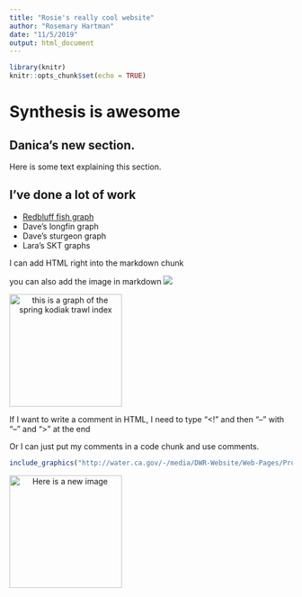 ```yaml
---
title: "Rosie's really cool website"
author: "Rosemary Hartman"
date: "11/5/2019"
output: html_document
---
```


```r
library(knitr)
knitr::opts_chunk$set(echo = TRUE)
```

# Synthesis is awesome

## Danica's new section. 

Here is some text explaining this section. 

## I've done a lot of work

- [Redbluff fish graph](Redbluff.html)
- Dave's longfin graph
- Dave's sturgeon graph
- Lara's SKT graphs

I can add HTML right into the markdown chunk

you can also add the image in markdown
![](skt_dsm_fig.png)

<style type="text/css">
.centerImage
{
 text-align:center;
 display:block;
}
</style>

<img src = "skt_dsm_fig.png" class = "centerImage" alt = "this is a graph of the spring kodiak trawl index" width = "200" />

If I want to write a comment in HTML, I need to type "<!" and then "--" with "--" and ">" at the end
<!--like this -->

Or I can just put my comments in a code chunk and use comments. 


```r
include_graphics("http://water.ca.gov/-/media/DWR-Website/Web-Pages/Programs/Environmental-Services/Interagency-Ecological-Program/Images/iep_logo4.jpg")
```

<img src = "mountains.jpg" class = "centerImage" alt = "Here is a new image" width = "200" />